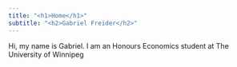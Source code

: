 ```yaml
---
title: "<h1>Home</h1>"
subtitle: "<h2>Gabriel Freider</h2>"
---
```


<p>Hi, my name is Gabriel. I am an Honours Economics student at The University of Winnipeg</p>
